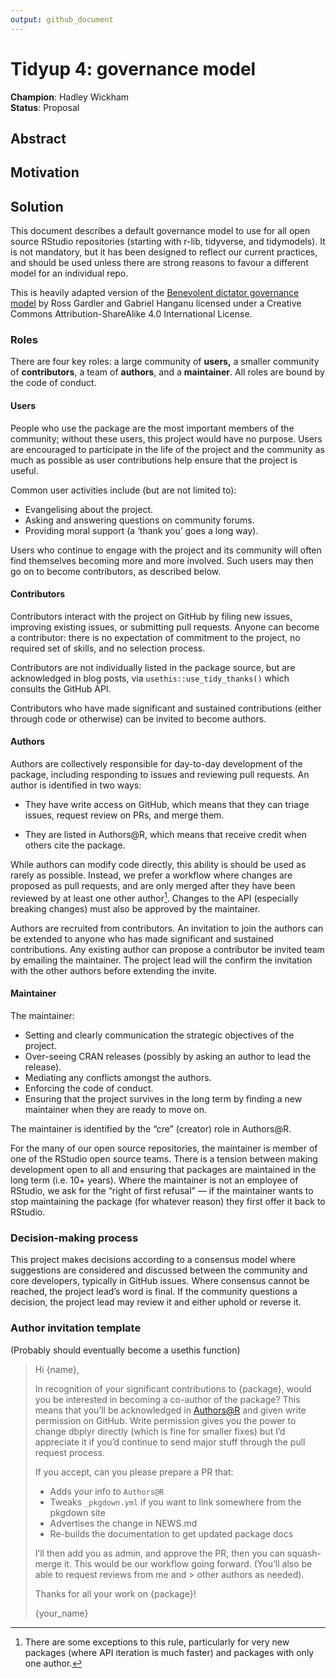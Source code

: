 ```yaml
---
output: github_document
---
```


# Tidyup 4: governance model

**Champion**: Hadley Wickham\
**Status**: Proposal

## Abstract

## Motivation

## Solution

This document describes a default governance model to use for all open source RStudio repositories (starting with r-lib, tidyverse, and tidymodels).
It is not mandatory, but it has been designed to reflect our current practices, and should be used unless there are strong reasons to favour a different model for an individual repo.

This is heavily adapted version of the [Benevolent dictator governance model](http://oss-watch.ac.uk/resources/benevolentdictatorgovernancemodel) by Ross Gardler and Gabriel Hanganu licensed under a Creative Commons Attribution-ShareAlike 4.0 International License.

### Roles

There are four key roles: a large community of **users,** a smaller community of **contributors**, a team of **authors**, and a **maintainer**.
All roles are bound by the code of conduct.

#### Users

People who use the package are the most important members of the community; without these users, this project would have no purpose.
Users are encouraged to participate in the life of the project and the community as much as possible as user contributions help ensure that the project is useful.

Common user activities include (but are not limited to):

-   Evangelising about the project.
-   Asking and answering questions on community forums.
-   Providing moral support (a 'thank you' goes a long way).

Users who continue to engage with the project and its community will often find themselves becoming more and more involved.
Such users may then go on to become contributors, as described below.

#### Contributors

Contributors interact with the project on GitHub by filing new issues, improving existing issues, or submitting pull requests.
Anyone can become a contributor: there is no expectation of commitment to the project, no required set of skills, and no selection process.

Contributors are not individually listed in the package source, but are acknowledged in blog posts, via `usethis::use_tidy_thanks()` which consults the GitHub API.

Contributors who have made significant and sustained contributions (either through code or otherwise) can be invited to become authors.

#### Authors

Authors are collectively responsible for day-to-day development of the package, including responding to issues and reviewing pull requests.
An author is identified in two ways:

-   They have write access on GitHub, which means that they can triage issues, request review on PRs, and merge them.

-   They are listed in Authors\@R, which means that receive credit when others cite the package.

While authors can modify code directly, this ability is should be used as rarely as possible.
Instead, we prefer a workflow where changes are proposed as pull requests, and are only merged after they have been reviewed by at least one other author[^1].
Changes to the API (especially breaking changes) must also be approved by the maintainer.

[^1]: There are some exceptions to this rule, particularly for very new packages (where API iteration is much faster) and packages with only one author.

Authors are recruited from contributors.
An invitation to join the authors can be extended to anyone who has made significant and sustained contributions.
Any existing author can propose a contributor be invited team by emailing the maintainer.
The project lead will the confirm the invitation with the other authors before extending the invite.

#### Maintainer

The maintainer:

-   Setting and clearly communication the strategic objectives of the project.
-   Over-seeing CRAN releases (possibly by asking an author to lead the release).
-   Mediating any conflicts amongst the authors.
-   Enforcing the code of conduct.
-   Ensuring that the project survives in the long term by finding a new maintainer when they are ready to move on.

The maintainer is identified by the "cre" (creator) role in Authors\@R.

For the many of our open source repositories, the maintainer is member of one of the RStudio open source teams.
There is a tension between making development open to all and ensuring that packages are maintained in the long term (i.e. 10+ years).
Where the maintainer is not an employee of RStudio, we ask for the "right of first refusal" --- if the maintainer wants to stop maintaining the package (for whatever reason) they first offer it back to RStudio.

### Decision-making process

This project makes decisions according to a consensus model where suggestions are considered and discussed between the community and core developers, typically in GitHub issues.
Where consensus cannot be reached, the project lead's word is final.
If the community questions a decision, the project lead may review it and either uphold or reverse it.

### Author invitation template

(Probably should eventually become a usethis function)

> Hi {name},
>
> In recognition of your significant contributions to {package}, would you be interested in becoming a co-author of the package?
> This means that you'll be acknowledged in [Authors\@R](mailto:Authors@R){.email} and given write permission on GitHub.
> Write permission gives you the power to change dbplyr directly (which is fine for smaller fixes) but I'd appreciate it if you'd continue to send major stuff through the pull request process.
>
> If you accept, can you please prepare a PR that:
>
> -   Adds your info to `Authors@R`
> -   Tweaks `_pkgdown.yml` if you want to link somewhere from the pkgdown site
> -   Advertises the change in NEWS.md
> -   Re-builds the documentation to get updated package docs
>
> I'll then add you as admin, and approve the PR, then you can squash-merge it.
> This would be our workflow going forward.
> (You'll also be able to request reviews from me and \> other authors as needed).
>
> Thanks for all your work on {package}!
>
> {your_name}
